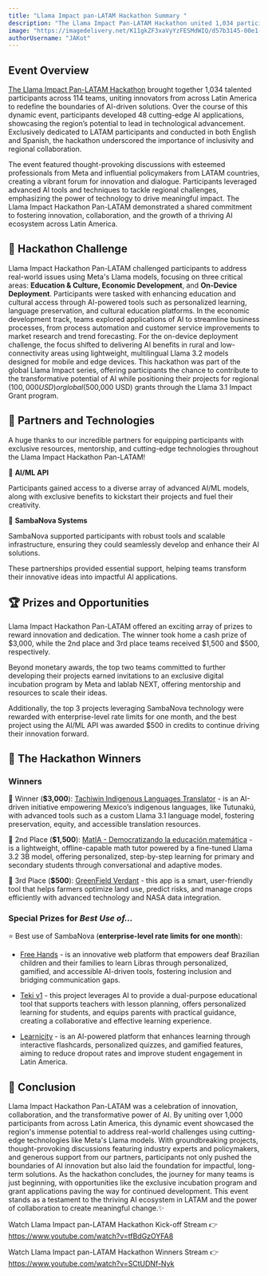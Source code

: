 ```yaml
---
title: "Llama Impact pan-LATAM Hackathon Summary "
description: "The Llama Impact Pan-LATAM Hackathon united 1,034 participants to create 48 AI apps, highlighting LATAM's innovation in a bilingual, inclusive event."
image: "https://imagedelivery.net/K11gkZF3xaVyYzFESMdWIQ/d57b3145-00e1-4acd-4d56-3b9db0a8ee00/full"
authorUsername: "JAKot"
---
```


## **Event Overview**
[The Llama Impact Pan-LATAM Hackathon](https://lablab.ai/event/hackathon-llama-impact-pan-latam-es)  brought together 1,034 talented participants across 114 teams, uniting innovators from across Latin America to redefine the boundaries of AI-driven solutions. Over the course of this dynamic event, participants developed 48 cutting-edge AI applications, showcasing the region’s potential to lead in technological advancement. Exclusively dedicated to LATAM participants and conducted in both English and Spanish, the hackathon underscored the importance of inclusivity and regional collaboration.

The event featured thought-provoking discussions with esteemed professionals from Meta and influential policymakers from LATAM countries, creating a vibrant forum for innovation and dialogue. Participants leveraged advanced AI tools and techniques to tackle regional challenges, emphasizing the power of technology to drive meaningful impact. The Llama Impact Hackathon Pan-LATAM demonstrated a shared commitment to fostering innovation, collaboration, and the growth of a thriving AI ecosystem across Latin America.

## **🌟 Hackathon Challenge**
Llama Impact Hackathon Pan-LATAM challenged participants to address real-world issues using Meta's Llama models, focusing on three critical areas: **Education & Culture, Economic Development**, and **On-Device Deployment**. Participants were tasked with enhancing education and cultural access through AI-powered tools such as personalized learning, language preservation, and cultural education platforms. In the economic development track, teams explored applications of AI to streamline business processes, from process automation and customer service improvements to market research and trend forecasting. For the on-device deployment challenge, the focus shifted to delivering AI benefits in rural and low-connectivity areas using lightweight, multilingual Llama 3.2 models designed for mobile and edge devices. This hackathon was part of the global Llama Impact series, offering participants the chance to contribute to the transformative potential of AI while positioning their projects for regional ($100,000 USD) or global ($500,000 USD) grants through the Llama 3.1 Impact Grant program.

## **🤝 Partners and Technologies**
A huge thanks to our incredible partners for equipping participants with exclusive resources, mentorship, and cutting-edge technologies throughout the Llama Impact Hackathon Pan-LATAM! 

🚀 **AI/ML API**

Participants gained access to a diverse array of advanced AI/ML models, along with exclusive benefits to kickstart their projects and fuel their creativity.

🚀 **SambaNova Systems**

SambaNova supported participants with robust tools and scalable infrastructure, ensuring they could seamlessly develop and enhance their AI solutions.

These partnerships provided essential support, helping teams transform their innovative ideas into impactful AI applications.


## **🏆 Prizes and Opportunities**
Llama Impact Hackathon Pan-LATAM offered an exciting array of prizes to reward innovation and dedication. The winner took home a cash prize of $3,000, while the 2nd place and 3rd place teams received $1,500 and $500, respectively. 

Beyond monetary awards, the top two teams committed to further developing their projects earned invitations to an exclusive digital incubation program by Meta and lablab NEXT, offering mentorship and resources to scale their ideas. 

Additionally, the top 3 projects leveraging SambaNova technology were rewarded with enterprise-level rate limits for one month, and the best project using the AI/ML API was awarded $500 in credits to continue driving their innovation forward. 


## **🎉 The Hackathon Winners**

### Winners 

🥇 Winner (**$3,000**): [Tachiwin Indigenous Languages Translator](https://lablab.ai/event/hackathon-llama-impact-pan-latam-es/tachiwin/tachiwin-indigenous-languages-translator) -  is an AI-driven initiative empowering Mexico’s indigenous languages, like Tutunakú, with advanced tools such as a custom Llama 3.1 language model, fostering preservation, equity, and accessible translation resources.

🥈 2nd Place (**$1,500**): [MatIA - Democratizando la educación matemática](https://lablab.ai/event/hackathon-llama-impact-pan-latam-es/matia/matia-democratizando-la-educacion-matematica) - is a lightweight, offline-capable math tutor powered by a fine-tuned Llama 3.2 3B model, offering personalized, step-by-step learning for primary and secondary students through conversational and adaptive modes. 

🥉 3rd Place (**$500**): [GreenField Verdant](https://lablab.ai/event/hackathon-llama-impact-pan-latam-es/llama-llauchas/greenfield-verdant) - this app is a smart, user-friendly tool that helps farmers optimize land use, predict risks, and manage crops efficiently with advanced technology and NASA data integration.

### Special Prizes for *Best Use of…*

⭐ Best use of SambaNova (**enterprise-level rate limits for one month**):

- [Free Hands](https://lablab.ai/event/hackathon-llama-impact-pan-latam-es/inteliboys/free-hands) - is an innovative web platform that empowers deaf Brazilian children and their families to learn Libras through personalized, gamified, and accessible AI-driven tools, fostering inclusion and bridging communication gaps.

- [Teki v1](https://lablab.ai/event/hackathon-llama-impact-pan-latam-es/teki-impact-latam/teki-v1) - this project leverages AI to provide a dual-purpose educational tool that supports teachers with lesson planning, offers personalized learning for students, and equips parents with practical guidance, creating a collaborative and effective learning experience.

- [Learnicity](https://lablab.ai/event/hackathon-llama-impact-pan-latam-es/blazzai-team/learnicity) - is an AI-powered platform that enhances learning through interactive flashcards, personalized quizzes, and gamified features, aiming to reduce dropout rates and improve student engagement in Latin America.


## **🦾 Conclusion**

Llama Impact Hackathon Pan-LATAM was a celebration of innovation, collaboration, and the transformative power of AI. By uniting over 1,000 participants from across Latin America, this dynamic event showcased the region's immense potential to address real-world challenges using cutting-edge technologies like Meta's Llama models. With groundbreaking projects, thought-provoking discussions featuring industry experts and policymakers, and generous support from our partners, participants not only pushed the boundaries of AI innovation but also laid the foundation for impactful, long-term solutions. As the hackathon concludes, the journey for many teams is just beginning, with opportunities like the exclusive incubation program and grant applications paving the way for continued development. This event stands as a testament to the thriving AI ecosystem in LATAM and the power of collaboration to create meaningful change.✨

Watch Llama Impact pan-LATAM Hackathon Kick-off Stream 👉 https://www.youtube.com/watch?v=tfBdGzOYFA8

Watch Llama Impact pan-LATAM Hackathon Winners Stream 👉 https://www.youtube.com/watch?v=SCtUDNf-Nyk









